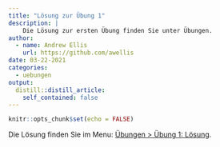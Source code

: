 ```yaml
---
title: "Lösung zur Übung 1"
description: |
    Die Lösung zur ersten Übung finden Sie unter Übungen.
author:
  - name: Andrew Ellis
    url: https://github.com/awellis
date: 03-22-2021
categories:
  - uebungen
output:
  distill::distill_article:
    self_contained: false
---
```



```r
knitr::opts_chunk$set(echo = FALSE)
```
Die Lösung finden Sie im Menu: [Übungen > Übung 1: Lösung](https://kogpsy.github.io/neuroscicomplab/exercises/solution-1.html). 
